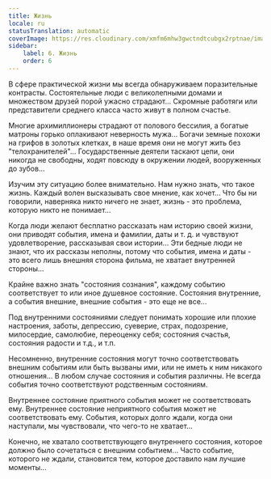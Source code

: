 ```yaml
---
title: Жизнь
locale: ru
statusTranslation: automatic
coverImage: https://res.cloudinary.com/xmfm6mhw3gwctndtcubgx2rptnae/image/upload/v1740468922/small_cover_tratado_de_psicologia_revolucionaria_a4c0dca4e0.webp
sidebar:
    label: 6. Жизнь
    order: 6
---
```

В сфере практической жизни мы всегда обнаруживаем поразительные контрасты. Состоятельные люди с великолепными домами и множеством друзей порой ужасно страдают... Скромные работяги или представители среднего класса часто живут в полном счастье.

Многие архимиллионеры страдают от полового бессилия, а богатые матроны горько оплакивают неверность мужа... Богачи земные похожи на грифов в золотых клетках, в наше время они не могут жить без "телохранителей"... Государственные деятели таскают цепи, они никогда не свободны, ходят повсюду в окружении людей, вооруженных до зубов...

Изучим эту ситуацию более внимательно. Нам нужно знать, что такое жизнь. Каждый волен высказывать свое мнение, как хочет... Что бы ни говорили, наверняка никто ничего не знает, жизнь - это проблема, которую никто не понимает...

Когда люди желают бесплатно рассказать нам историю своей жизни, они приводят события, имена и фамилии, даты и т. д. и чувствуют удовлетворение, рассказывая свои истории... Эти бедные люди не знают, что их рассказы неполны, потому что события, имена и даты - это всего лишь внешняя сторона фильма, не хватает внутренней стороны...

Крайне важно знать "состояния сознания", каждому событию соответствует то или иное душевное состояние. Состояния внутренние, а события внешние, внешние события - это еще не все...

Под внутренними состояниями следует понимать хорошие или плохие настроения, заботы, депрессию, суеверие, страх, подозрение, милосердие, самолюбие, переоценку себя; состояния счастья, состояния радости и т.д., и т.п.

Несомненно, внутренние состояния могут точно соответствовать внешним событиям или быть вызваны ими, или не иметь к ним никакого отношения... В любом случае состояния и события различны. Не всегда события точно соответствуют родственным состояниям.

Внутреннее состояние приятного события может не соответствовать ему. Внутреннее состояние неприятного события может не соответствовать ему. События, которых долго ждали, когда они наступали, мы чувствовали, что чего-то не хватает...

Конечно, не хватало соответствующего внутреннего состояния, которое должно было сочетаться с внешним событием... Часто событие, которого не ждали, становится тем, которое доставило нам лучшие моменты...

